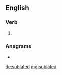 ==English==

===Verb===
{{head|en|verb form}}

# {{en-past of|sublate}}

===Anagrams===
* {{l|en|dustable}}

[[de:sublated]]
[[mg:sublated]]